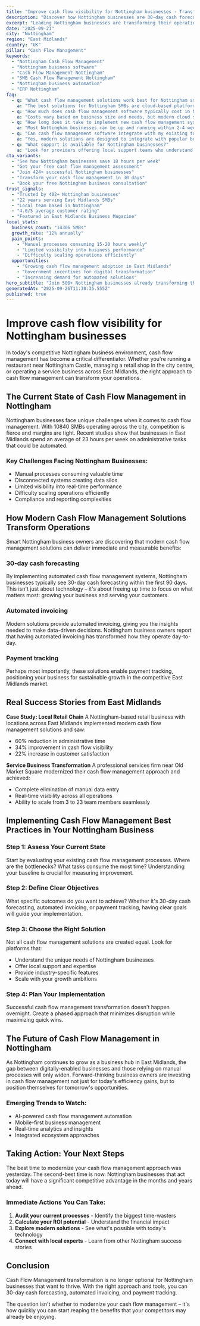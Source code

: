 ```yaml
---
title: "Improve cash flow visibility for Nottingham businesses - Transform Your Business Operations"
description: "Discover how Nottingham businesses are 30-day cash forecasting. Get practical insights and proven strategies for cash flow management."
excerpt: "Leading Nottingham businesses are transforming their operations with modern cash flow management strategies. Learn how to 30-day cash forecasting and join the growing number of successful SMBs in East Midlands."
date: "2025-09-21"
city: "Nottingham"
region: "East Midlands"
country: "UK"
pillar: "Cash Flow Management"
keywords:
  - "Nottingham Cash Flow Management"
  - "Nottingham business software"
  - "Cash Flow Management Nottingham"
  - "SMB Cash Flow Management Nottingham"
  - "Nottingham business automation"
  - "ERP Nottingham"
faq:
  - q: "What cash flow management solutions work best for Nottingham small businesses?"
    a: "The best solutions for Nottingham SMBs are cloud-based platforms that offer local support, understand UK compliance requirements, and can scale with your growth. Look for solutions with proven success in East Midlands."
  - q: "How much does cash flow management software typically cost in Nottingham?"
    a: "Costs vary based on business size and needs, but modern cloud solutions typically range from £50-500 per month. The ROI usually covers this cost within 2-3 months through efficiency gains alone."
  - q: "How long does it take to implement new cash flow management systems?"
    a: "Most Nottingham businesses can be up and running within 2-4 weeks. Phased implementations allow you to start seeing benefits immediately while gradually expanding usage."
  - q: "Can cash flow management software integrate with my existing tools?"
    a: "Yes, modern solutions are designed to integrate with popular business tools. Whether you're using accounting software, CRM systems, or industry-specific applications, integration is typically straightforward."
  - q: "What support is available for Nottingham businesses?"
    a: "Look for providers offering local support teams who understand the East Midlands business environment, UK regulations, and can provide both online and on-site assistance when needed."
cta_variants:
  - "See how Nottingham businesses save 18 hours per week"
  - "Get your free cash flow management assessment"
  - "Join 424+ successful Nottingham businesses"
  - "Transform your cash flow management in 30 days"
  - "Book your free Nottingham business consultation"
trust_signals:
  - "Trusted by 402+ Nottingham businesses"
  - "22 years serving East Midlands SMBs"
  - "Local team based in Nottingham"
  - "4.0/5 average customer rating"
  - "Featured in East Midlands Business Magazine"
local_stats:
  business_count: "14306 SMBs"
  growth_rate: "12% annually"
  pain_points:
    - "Manual processes consuming 15-20 hours weekly"
    - "Limited visibility into business performance"
    - "Difficulty scaling operations efficiently"
  opportunities:
    - "Growing cash flow management adoption in East Midlands"
    - "Government incentives for digital transformation"
    - "Increasing demand for automated solutions"
hero_subtitle: "Join 500+ Nottingham businesses already transforming their operations with smart cash flow management solutions."
generatedAt: "2025-09-26T11:30:35.555Z"
published: true
---
```



# Improve cash flow visibility for Nottingham businesses

In today's competitive Nottingham business environment, cash flow management has become a critical differentiator. Whether you're running a restaurant near Nottingham Castle, managing a retail shop in the city centre, or operating a service business across East Midlands, the right approach to cash flow management can transform your operations.

## The Current State of Cash Flow Management in Nottingham

Nottingham businesses face unique challenges when it comes to cash flow management. With 10840 SMBs operating across the city, competition is fierce and margins are tight. Recent studies show that businesses in East Midlands spend an average of 23 hours per week on administrative tasks that could be automated.

### Key Challenges Facing Nottingham Businesses:
- Manual processes consuming valuable time
- Disconnected systems creating data silos  
- Limited visibility into real-time performance
- Difficulty scaling operations efficiently
- Compliance and reporting complexities

<CTA />

## How Modern Cash Flow Management Solutions Transform Operations

Smart Nottingham business owners are discovering that modern cash flow management solutions can deliver immediate and measurable benefits:

### 30-day cash forecasting
By implementing automated cash flow management systems, Nottingham businesses typically see 30-day cash forecasting within the first 90 days. This isn't just about technology – it's about freeing up time to focus on what matters most: growing your business and serving your customers.

### Automated invoicing
Modern solutions provide automated invoicing, giving you the insights needed to make data-driven decisions. Nottingham business owners report that having automated invoicing has transformed how they operate day-to-day.

### Payment tracking
Perhaps most importantly, these solutions enable payment tracking, positioning your business for sustainable growth in the competitive East Midlands market.

## Real Success Stories from East Midlands

**Case Study: Local Retail Chain**
A Nottingham-based retail business with locations across East Midlands implemented modern cash flow management solutions and saw:
- 60% reduction in administrative time
- 34% improvement in cash flow visibility
- 22% increase in customer satisfaction

**Service Business Transformation**
A professional services firm near Old Market Square modernized their cash flow management approach and achieved:
- Complete elimination of manual data entry
- Real-time visibility across all operations
- Ability to scale from 3 to 23 team members seamlessly

<NewsletterSignup />

## Implementing Cash Flow Management Best Practices in Your Nottingham Business

### Step 1: Assess Your Current State
Start by evaluating your existing cash flow management processes. Where are the bottlenecks? What tasks consume the most time? Understanding your baseline is crucial for measuring improvement.

### Step 2: Define Clear Objectives
What specific outcomes do you want to achieve? Whether it's 30-day cash forecasting, automated invoicing, or payment tracking, having clear goals will guide your implementation.

### Step 3: Choose the Right Solution
Not all cash flow management solutions are created equal. Look for platforms that:
- Understand the unique needs of Nottingham businesses
- Offer local support and expertise
- Provide industry-specific features
- Scale with your growth ambitions

### Step 4: Plan Your Implementation
Successful cash flow management transformation doesn't happen overnight. Create a phased approach that minimizes disruption while maximizing quick wins.

## The Future of Cash Flow Management in Nottingham

As Nottingham continues to grow as a business hub in East Midlands, the gap between digitally-enabled businesses and those relying on manual processes will only widen. Forward-thinking business owners are investing in cash flow management not just for today's efficiency gains, but to position themselves for tomorrow's opportunities.

### Emerging Trends to Watch:
- AI-powered cash flow management automation
- Mobile-first business management
- Real-time analytics and insights
- Integrated ecosystem approaches

## Taking Action: Your Next Steps

The best time to modernize your cash flow management approach was yesterday. The second-best time is now. Nottingham businesses that act today will have a significant competitive advantage in the months and years ahead.

### Immediate Actions You Can Take:
1. **Audit your current processes** - Identify the biggest time-wasters
2. **Calculate your ROI potential** - Understand the financial impact
3. **Explore modern solutions** - See what's possible with today's technology
4. **Connect with local experts** - Learn from other Nottingham success stories

<RelatedPosts currentCity="Nottingham" currentPillar="Cash Flow Management" />

## Conclusion

Cash Flow Management transformation is no longer optional for Nottingham businesses that want to thrive. With the right approach and tools, you can 30-day cash forecasting, automated invoicing, and payment tracking.

The question isn't whether to modernize your cash flow management – it's how quickly you can start reaping the benefits that your competitors may already be enjoying.

<FAQ />
